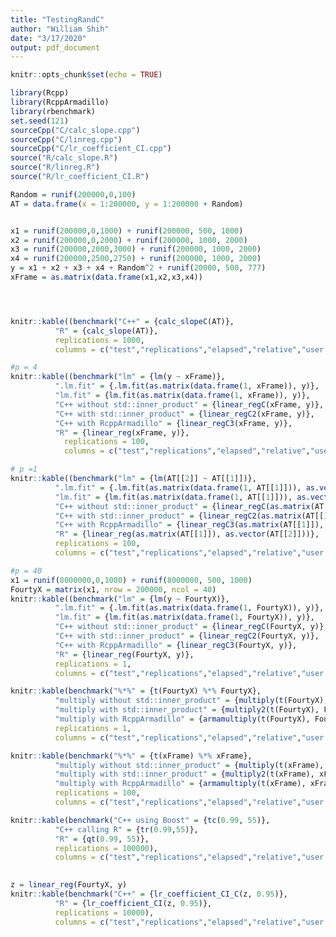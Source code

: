 ```yaml
---
title: "TestingRandC"
author: "William Shih"
date: "3/17/2020"
output: pdf_document
---
```


```r
knitr::opts_chunk$set(echo = TRUE)
```

```r
library(Rcpp)
library(RcppArmadillo)
library(rbenchmark)
set.seed(121)
sourceCpp("C/calc_slope.cpp")
sourceCpp("C/linreg.cpp")
sourceCpp("C/lr_coefficient_CI.cpp")
source("R/calc_slope.R")
source("R/linreg.R")
source("R/lr_coefficient_CI.R")

```



```r
Random = runif(200000,0,100)
AT = data.frame(x = 1:200000, y = 1:200000 + Random)


x1 = runif(200000,0,1000) + runif(200000, 500, 1000)
x2 = runif(200000,0,2000) + runif(200000, 1000, 2000)
x3 = runif(200000,2000,3000) + runif(200000, 1000, 2000)
x4 = runif(200000,2500,2750) + runif(200000, 1000, 2000)
y = x1 + x2 + x3 + x4 + Random^2 + runif(20000, 500, 777)
xFrame = as.matrix(data.frame(x1,x2,x3,x4))




knitr::kable((benchmark("C++" = {calc_slopeC(AT)},
          "R" = {calc_slope(AT)},
          replications = 1000,
          columns = c("test","replications","elapsed","relative","user.self","sys.self"))))
```


```r
#p = 4
knitr::kable((benchmark("lm" = {lm(y ~ xFrame)},
          ".lm.fit" = {.lm.fit(as.matrix(data.frame(1, xFrame)), y)},
          "lm.fit" = {lm.fit(as.matrix(data.frame(1, xFrame)), y)},
          "C++ without std::inner_product" = {linear_regC(xFrame, y)},
          "C++ with std::inner_product" = {linear_regC2(xFrame, y)},
          "C++ with RcppArmadillo" = {linear_regC3(xFrame, y)},
          "R" = {linear_reg(xFrame, y)},
            replications = 100,
            columns = c("test","replications","elapsed","relative","user.self","sys.self"))))
```


```r
# p =1
knitr::kable((benchmark("lm" = {lm(AT[[2]] ~ AT[[1]])},
          ".lm.fit" = {.lm.fit(as.matrix(data.frame(1, AT[[1]])), as.vector(AT[[2]]))},
          "lm.fit" = {lm.fit(as.matrix(data.frame(1, AT[[1]])), as.vector(AT[[2]]))},
          "C++ without std::inner_product" = {linear_regC(as.matrix(AT[[1]]), as.vector(AT[[2]]))},
          "C++ with std::inner_product" = {linear_regC2(as.matrix(AT[[1]]), as.vector(AT[[2]]))},
          "C++ with RcppArmadillo" = {linear_regC3(as.matrix(AT[[1]]), as.vector(AT[[2]]))},
          "R" = {linear_reg(as.matrix(AT[[1]]), as.vector(AT[[2]]))},
          replications = 100,
          columns = c("test","replications","elapsed","relative","user.self","sys.self"))))
```


```r
#p = 40
x1 = runif(8000000,0,1000) + runif(8000000, 500, 1000)
FourtyX = matrix(x1, nrow = 200000, ncol = 40)
knitr::kable((benchmark("lm" = {lm(y ~ FourtyX)},
          ".lm.fit" = {.lm.fit(as.matrix(data.frame(1, FourtyX)), y)},
          "lm.fit" = {lm.fit(as.matrix(data.frame(1, FourtyX)), y)},
          "C++ without std::inner_product" = {linear_regC(FourtyX, y)},
          "C++ with std::inner_product" = {linear_regC2(FourtyX, y)},
          "C++ with RcppArmadillo" = {linear_regC3(FourtyX, y)},
          "R" = {linear_reg(FourtyX, y)},
          replications = 1,
          columns = c("test","replications","elapsed","relative","user.self","sys.self"))))
```


```r
knitr::kable(benchmark("%*%" = {t(FourtyX) %*% FourtyX},
          "multiply without std::inner_product" = {multiply(t(FourtyX), FourtyX)},
          "multiply with std::inner_product" = {multiply2(t(FourtyX), FourtyX)},
          "multiply with RcppArmadillo" = {armamultiply(t(FourtyX), FourtyX)},
          replications = 1,
          columns = c("test","replications","elapsed","relative","user.self","sys.self")))
```


```r
knitr::kable(benchmark("%*%" = {t(xFrame) %*% xFrame},
          "multiply without std::inner_product" = {multiply(t(xFrame), xFrame)},
          "multiply with std::inner_product" = {multiply2(t(xFrame), xFrame)},
          "multiply with RcppArmadillo" = {armamultiply(t(xFrame), xFrame)},
          replications = 100,
          columns = c("test","replications","elapsed","relative","user.self","sys.self")))

```


```r
knitr::kable(benchmark("C++ using Boost" = {tc(0.99, 55)},
          "C++ calling R" = {tr(0.99,55)},
          "R" = {qt(0.99, 55)},
          replications = 100000),
          columns = c("test","replications","elapsed","relative","user.self","sys.self"))
  
```


```r
z = linear_reg(FourtyX, y)
knitr::kable(benchmark("C++" = {lr_coefficient_CI_C(z, 0.95)},
          "R" = {lr_coefficient_CI(z, 0.95)},
          replications = 10000),
          columns = c("test","replications","elapsed","relative","user.self","sys.self"))

```


